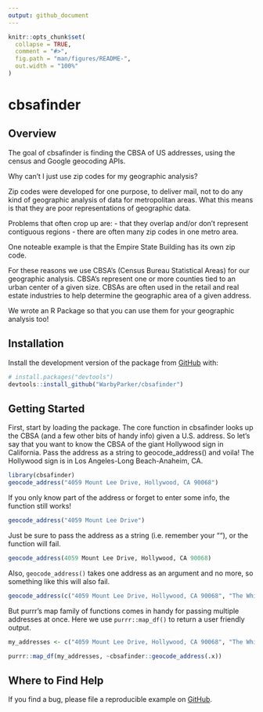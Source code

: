 ```yaml
---
output: github_document
---
```


<!-- README.md is generated from README.Rmd. Please edit that file -->

```r
knitr::opts_chunk$set(
  collapse = TRUE,
  comment = "#>",
  fig.path = "man/figures/README-",
  out.width = "100%"
)
```

# cbsafinder

## Overview

The goal of cbsafinder is finding the CBSA of US addresses, using the census and Google geocoding APIs. 

Why can’t I just use zip codes for my geographic analysis?

Zip codes were developed for one purpose, to deliver mail, not to do any kind of geographic analysis of data for metropolitan areas. What this means is that they are poor representations of geographic data. 

Problems that often crop up are:
	- that they overlap and/or don’t represent contiguous regions
	- there are often many zip codes in one metro area.
	
One noteable example is that the Empire State Building has its own zip code. 

For these reasons we use CBSA’s (Census Bureau Statistical Areas) for our geographic analysis. CBSA's represent one or more counties tied to an urban center of a given size. CBSAs are often used in the retail and real estate industries to help determine the geographic area of a given address. 

We wrote an R Package so that you can use them for your geographic analysis too!


## Installation

Install the development version of the package from [GitHub](https://github.com/) with:

```r
# install.packages("devtools")
devtools::install_github("WarbyParker/cbsafinder")
```

## Getting Started

First, start by loading the package. The core function in cbsafinder looks up the CBSA (and a few other bits of handy info) given a U.S. address. So let's say that you want to know the CBSA of the giant Hollywood sign in California. Pass the address as a string to geocode_address() and voila! The Hollywood sign is in Los Angeles-Long Beach-Anaheim, CA.  

```r
library(cbsafinder)
geocode_address("4059 Mount Lee Drive, Hollywood, CA 90068")
```

If you only know part of the address or forget to enter some info, the function still works! 

```r
geocode_address("4059 Mount Lee Drive")
```

Just be sure to pass the address as a string (i.e. remember your ""), or the function will fail.  

```r
geocode_address(4059 Mount Lee Drive, Hollywood, CA 90068)
```

Also, ``geocode_address()`` takes one address as an argument and no more, so something like this will also fail.  

```r
geocode_address(c("4059 Mount Lee Drive, Hollywood, CA 90068", "The White House, 1600 Pennsylvania Avenue NW, Washington, DC 20500"))
```

But purrr's map family of functions comes in handy for passing multiple addresses at once. Here we use ``purrr::map_df()`` to return a user friendly output. 

```r
my_addresses <- c("4059 Mount Lee Drive, Hollywood, CA 90068", "The White House, 1600 Pennsylvania Avenue NW, Washington, DC 20500")

purrr::map_df(my_addresses, ~cbsafinder::geocode_address(.x))
```


## Where to Find Help

If you find a bug, please file a reproducible example on [GitHub](https://github.com/WarbyParker/cbsafinder/issues).
